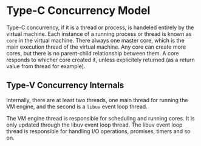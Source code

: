 # Type-C Concurrency Model

Type-C concurrency, if it is a thread or process, is handeled entirely by the virtual machine. Each instance of a running process or thread is known as `core` in the virtual machine. There always one master core, which is the main execution thread of the virtual machine. 
Any core can create more cores, but there is no parent-child relationship between them. A core responds to whicher core created it, unless explicitely returned (as a return value from thread for example).

## Type-V Concurrency Internals
Internally, there are at least two threads, one main thread for running the VM engine, and the second is a `libuv` event loop thread.

The VM engine thread is responsible for scheduling and running cores. It is only updated through the libuv event loop thread. The libuv event loop thread is responsible for handling I/O operations, promises, timers and so on.
